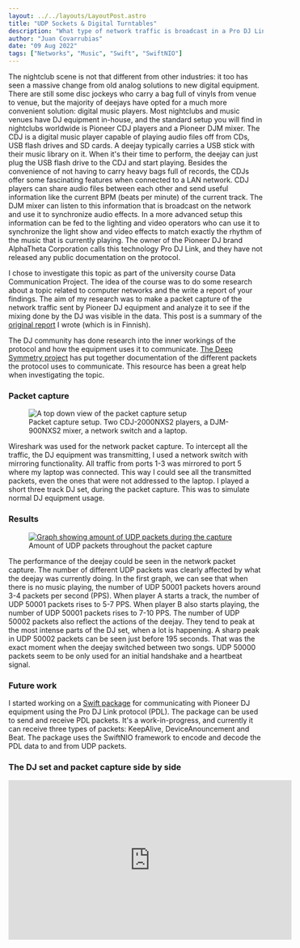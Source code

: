 ```yaml
---
layout: ../../layouts/LayoutPost.astro
title: "UDP Sockets & Digital Turntables"
description: "What type of network traffic is broadcast in a Pro DJ Link network? Investigating the packets sent by Pioneer DJ equipment and creating a Swift application to parse it."
author: "Juan Covarrubias"
date: "09 Aug 2022"
tags: ["Networks", "Music", "Swift", "SwiftNIO"]
---
```


The nightclub scene is not that different from other industries: it too has seen a massive change from old analog solutions to new digital equipment. There are still some disc jockeys who carry a bag full of vinyls from venue to venue, but the majority of deejays have opted for a much more convenient solution: digital music players. Most nightclubs and music venues have DJ equipment in-house, and the standard setup you will find in nightclubs worldwide is Pioneer CDJ players and a Pioneer DJM mixer. The CDJ is a digital music player capable of playing audio files off from CDs, USB flash drives and SD cards. A deejay typically carries a USB stick with their music library on it. When it's their time to perform, the deejay can just plug the USB flash drive to the CDJ and start playing. Besides the convenience of not having to carry heavy bags full of records, the CDJs offer some fascinating features when connected to a LAN network. CDJ players can share audio files between each other and send useful information like the current BPM (beats per minute) of the current track. The DJM mixer can listen to this information that is broadcast on the network and use it to synchronize audio effects. In a more advanced setup this information can be fed to the lighting and video operators who can use it to synchronize the light show and video effects to match exactly the rhythm of the music that is currently playing. The owner of the Pioneer DJ brand AlphaTheta Corporation calls this technology Pro DJ Link, and they have not released any public documentation on the protocol. 

I chose to investigate this topic as part of the university course Data Communication Project. The idea of the course was to do some research about a topic related to computer networks and the write a report of your findings. The aim of my research was to make a packet capture of the network traffic sent by Pioneer DJ equipment and analyze it to see if the mixing done by the DJ was visible in the data. This post is a summary of the [original report](https://drive.google.com/file/d/16tZl3c49iO1IoY9bwgNaKzjF9iTNqisA/view?usp=share_link) I wrote (which is in Finnish). 

The DJ community has done research into the inner workings of the protocol and how the equipment uses it to communicate. [The Deep Symmetry project](https://djl-analysis.deepsymmetry.org/djl-analysis/packets.html) has put together documentation of the different packets the protocol uses to communicate. This resource has been a great help when investigating the topic.

### Packet capture
<figure class="flex flex-col items-center justify-center w-full gap-2">
<Image src="/images/cdj_setup.png" width={600} aspectRatio="16:9" alt="A top down view of the packet capture setup" format="png" class="w-full max-w-xl" />
<figcaption class="text-sm w-full max-w-xl text-center bg-slate-50 p-2">Packet capture setup. Two CDJ-2000NXS2 players, a DJM-900NXS2 mixer, a network switch and a laptop.</figcaption>
</figure>
Wireshark was used for the network packet capture. To intercept all the traffic, the DJ equipment was transmitting, I used a network switch with mirroring functionality. All traffic from ports 1-3 was mirrored to port 5 where my laptop was connected. This way I could see all the transmitted packets, even the ones that were not addressed to the laptop. I played a short three track DJ set, during the packet capture. This was to simulate normal DJ equipment usage.

### Results
<figure class="flex flex-col items-center justify-center w-full gap-2">
<a href="/images/io_graph1.png" target="_blank">
<Image src="/images/io_graph1.png" width={600} alt="Graph showing amount of UDP packets during the capture" format="png" class="w-full max-w-xl" />
</a>
<figcaption class="text-sm w-full max-w-xl text-center bg-slate-50 p-2">Amount of UDP packets throughout the packet capture</figcaption>
</figure>
The performance of the deejay could be seen in the network packet capture. The number of different UDP packets was clearly affected by what the deejay was currently doing. In the first graph, we can see that when there is no music playing, the number of UDP 50001 packets hovers around 3-4 packets per second (PPS). When player A starts a track, the number of UDP 50001 packets rises to 5-7 PPS. When player B also starts playing, the number of UDP 50001 packets rises to 7-10 PPS. The number of UDP 50002 packets also reflect the actions of the deejay. They tend to peak at the most intense parts of the DJ set, when a lot is happening. A sharp peak in UDP 50002 packets can be seen just before 195 seconds. That was the exact moment when the deejay switched between two songs. UDP 50000 packets seem to be only used for an initial handshake and a heartbeat signal.

### Future work
I started working on a [Swift package](https://github.com/JuanitoSebastian/Pro-Dj-Link) for communicating with Pioneer DJ equipment using the Pro DJ Link protocol (PDL). The package can be used to send and receive PDL packets. It's a work-in-progress, and currently it can receive three types of packets: KeepAlive, DeviceAnouncement and Beat. The package uses the SwiftNIO framework to encode and decode the PDL data to and from UDP packets.

### The DJ set and packet capture side by side
<div class="flex flex-row items-center justify-center w-full aspect-video">
<iframe class="object-cover h-full w-full" width="560" height="315" src="https://www.youtube.com/embed/MCkAdgy9cAU" title="YouTube video player" frameborder="0" allow="accelerometer; autoplay; clipboard-write; encrypted-media; gyroscope; picture-in-picture" allowfullscreen></iframe>
</div>